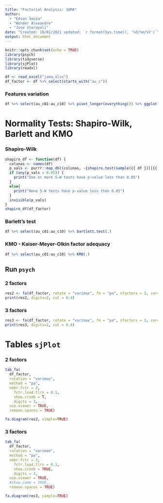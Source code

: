 ```yaml
---
title: "Factorial Analysis: JAMA"
author:
  - "Edson Souza"
  - "Wonder Alexandre"
  - "Jose Storopoli"
date: "Created: 16/01/2021 updated: `r format(Sys.time(), '%d/%m/%Y')`"
output: html_document
---
```


```r
knitr::opts_chunk$set(echo = TRUE)
library(psych)
library(tidyverse)
library(sjPlot)
library(readxl)

df <- read_excel("jama.xlsx")
df_factor <- df %>% select(starts_with("au_c"))
```

### Features variation
```r
df %>% select(au_c01:au_c10) %>% pivot_longer(everything()) %>% ggplot(., aes(name, value)) + geom_boxplot(outlier.colour = "red", outlier.shape = 1)
```

# Normality Tests: Shapiro-Wilk, Barlett and KMO
### Shapiro-Wilk
```r
shapiro_df <- function(df) {
  colunas <- names(df)
  p_vals <- purrr::map_dbl(colunas, ~{shapiro.test(sample({{ df }}[[{{ .x }}]], 5000))$p.value})
  if (any(p_vals < 0.05)) {
    print("One or more S-W tests have p-value less than 0.05")
  }
  else{
    print("None S-W tests have p-value less than 0.05")
  }
  invisible(p_vals)
}
shapiro_df(df_factor)
```

### Barlett's test
```r
df %>% select(au_c01:au_c10) %>% bartlett.test(.)
```

### KMO - Kaiser-Meyer-Olkin factor adequacy
```r
df %>% select(au_c01:au_c10) %>% KMO(.)
```

## Run `psych`

### 2 factors
```r
res2 <- fa(df_factor, rotate = "varimax", fm = "pa", nfactors = 2, cor="mixed")
print(res2, digits=2, cut = 0.4)
```

### 3 factors
```r
res3 <- fa(df_factor, rotate = "varimax", fm = "pa", nfactors = 3, cor="mixed", residuals=TRUE)
print(res3, digits=2, cut = 0.4)
```

# Tables `sjPlot`
### 2 factors

```r
tab_fa(
  df_factor,
  rotation = "varimax",
  method = "pa",
  nmbr.fctr = 2,
	fctr.load.tlrn = 0.1,
	show.cronb = T,
	digits = 3,
  use.viewer = TRUE,
  remove.spaces = TRUE)

fa.diagram(res2, simple=TRUE)
```

### 3 factors

```r
tab_fa(
  df_factor,
  rotation = "varimax",
  method = "pa",
  nmbr.fctr = 3,
	fctr.load.tlrn = 0.1,
	show.cronb = TRUE,
	digits = 3,
  use.viewer = TRUE,
  #show.comm = TRUE,
  remove.spaces = TRUE)

fa.diagram(res3, simple=TRUE)
```